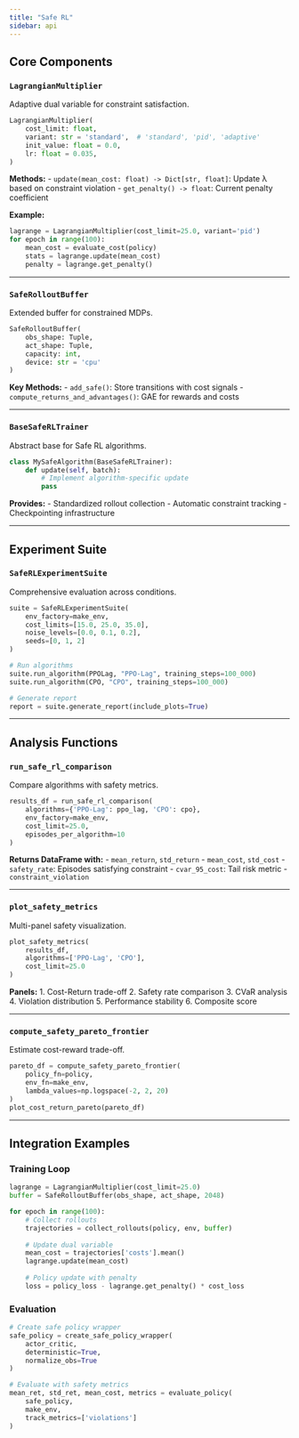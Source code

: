 ```yaml
---
title: "Safe RL"
sidebar: api
---
```


## Core Components

### `LagrangianMultiplier`

Adaptive dual variable for constraint satisfaction.

```python
LagrangianMultiplier(
    cost_limit: float,
    variant: str = 'standard',  # 'standard', 'pid', 'adaptive'
    init_value: float = 0.0,
    lr: float = 0.035,
)
```

**Methods:**
- `update(mean_cost: float) -> Dict[str, float]`: Update λ based on constraint violation
- `get_penalty() -> float`: Current penalty coefficient

**Example:**
```python
lagrange = LagrangianMultiplier(cost_limit=25.0, variant='pid')
for epoch in range(100):
    mean_cost = evaluate_cost(policy)
    stats = lagrange.update(mean_cost)
    penalty = lagrange.get_penalty()
```

---

### `SafeRolloutBuffer`

Extended buffer for constrained MDPs.

```python
SafeRolloutBuffer(
    obs_shape: Tuple,
    act_shape: Tuple,
    capacity: int,
    device: str = 'cpu'
)
```

**Key Methods:**
- `add_safe()`: Store transitions with cost signals
- `compute_returns_and_advantages()`: GAE for rewards and costs

---

### `BaseSafeRLTrainer`

Abstract base for Safe RL algorithms.

```python
class MySafeAlgorithm(BaseSafeRLTrainer):
    def update(self, batch):
        # Implement algorithm-specific update
        pass
```

**Provides:**
- Standardized rollout collection
- Automatic constraint tracking
- Checkpointing infrastructure

---

## Experiment Suite

### `SafeRLExperimentSuite`

Comprehensive evaluation across conditions.

```python
suite = SafeRLExperimentSuite(
    env_factory=make_env,
    cost_limits=[15.0, 25.0, 35.0],
    noise_levels=[0.0, 0.1, 0.2],
    seeds=[0, 1, 2]
)

# Run algorithms
suite.run_algorithm(PPOLag, "PPO-Lag", training_steps=100_000)
suite.run_algorithm(CPO, "CPO", training_steps=100_000)

# Generate report
report = suite.generate_report(include_plots=True)
```

---

## Analysis Functions

### `run_safe_rl_comparison`

Compare algorithms with safety metrics.

```python
results_df = run_safe_rl_comparison(
    algorithms={'PPO-Lag': ppo_lag, 'CPO': cpo},
    env_factory=make_env,
    cost_limit=25.0,
    episodes_per_algorithm=10
)
```

**Returns DataFrame with:**
- `mean_return`, `std_return`
- `mean_cost`, `std_cost` 
- `safety_rate`: Episodes satisfying constraint
- `cvar_95_cost`: Tail risk metric
- `constraint_violation`

---

### `plot_safety_metrics`

Multi-panel safety visualization.

```python
plot_safety_metrics(
    results_df,
    algorithms=['PPO-Lag', 'CPO'],
    cost_limit=25.0
)
```

**Panels:**
1. Cost-Return trade-off
2. Safety rate comparison
3. CVaR analysis
4. Violation distribution
5. Performance stability
6. Composite score

---

### `compute_safety_pareto_frontier`

Estimate cost-reward trade-off.

```python
pareto_df = compute_safety_pareto_frontier(
    policy_fn=policy,
    env_fn=make_env,
    lambda_values=np.logspace(-2, 2, 20)
)
plot_cost_return_pareto(pareto_df)
```

---

## Integration Examples

### Training Loop
```python
lagrange = LagrangianMultiplier(cost_limit=25.0)
buffer = SafeRolloutBuffer(obs_shape, act_shape, 2048)

for epoch in range(100):
    # Collect rollouts
    trajectories = collect_rollouts(policy, env, buffer)
    
    # Update dual variable
    mean_cost = trajectories['costs'].mean()
    lagrange.update(mean_cost)
    
    # Policy update with penalty
    loss = policy_loss - lagrange.get_penalty() * cost_loss
```

### Evaluation
```python
# Create safe policy wrapper
safe_policy = create_safe_policy_wrapper(
    actor_critic,
    deterministic=True,
    normalize_obs=True
)

# Evaluate with safety metrics
mean_ret, std_ret, mean_cost, metrics = evaluate_policy(
    safe_policy,
    make_env,
    track_metrics=['violations']
)
```